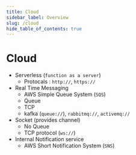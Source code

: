 ```yaml
---
title: Cloud
sidebar_label: Overview
slug: /cloud
hide_table_of_contents: true
---
```


# Cloud

- Serverless (`function as a server`)
  - Protocals : `http://`, `https://`
- Real Time Messaging
  - AWS Simple Queue System (`SQS`)
  - Queue
  - TCP
  - kafka (`queue://`), `rabbitmq://`, `activemq://`
- Socket (provides channel)
  - No Queue
  - TCP protocol (`ws://`)
- Internal Notification service
  - AWS Short Notification System (`SNS`)